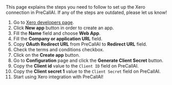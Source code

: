 
<Info>
    This page explains the steps you need to follow to set up the Xero
    connection in PreCallAI. If any of the steps are outdated, please let us know!
</Info>

1. Go to [Xero developers page](https://developer.xero.com/app/manage).
2. Click **New app** button in order to create an app.
3. Fill the **Name** field and choose **Web App**.
4. Fill the **Company or application URL** field.
5. Copy **OAuth Redirect URL** from PreCallAI to **Redirect URL** field.
6. Check the terms and conditions checkbox.
7. Click on the **Create app** button.
8. Go to **Configuration** page and click the **Generate Client Secret** button.
9. Copy the **Client id** value to the `Client ID` field on PreCallAI.
10. Copy the **Client secret 1** value to the `Client Secret` field on PreCallAI.
11. Start using Xero integration with PreCallAI!
